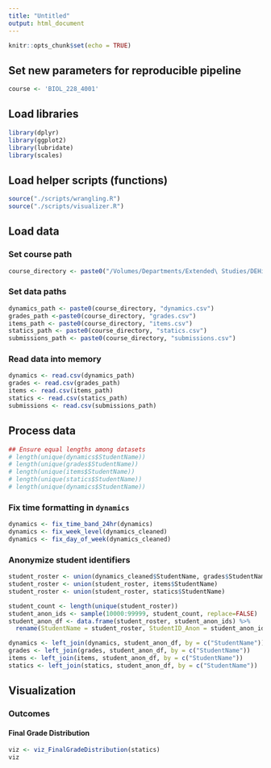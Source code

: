 ```yaml
---
title: "Untitled"
output: html_document
---
```


```r
knitr::opts_chunk$set(echo = TRUE)
```

## Set new parameters for reproducible pipeline

```r
course <- 'BIOL_228_4001'
```


## Load libraries

```r
library(dplyr)
library(ggplot2)
library(lubridate)
library(scales)
```

## Load helper scripts (functions)

```r
source("./scripts/wrangling.R")
source("./scripts/visualizer.R")
```

## Load data

### Set course path

```r
course_directory <- paste0("/Volumes/Departments/Extended\ Studies/DEHistData/Analytics_BC/", course, '/input/')
```

### Set data paths

```r
dynamics_path <- paste0(course_directory, "dynamics.csv")
grades_path <-paste0(course_directory, "grades.csv")
items_path <- paste0(course_directory, "items.csv")
statics_path <- paste0(course_directory, "statics.csv")
submissions_path <- paste0(course_directory, "submissions.csv")
```

### Read data into memory

```r
dynamics <- read.csv(dynamics_path)
grades <- read.csv(grades_path)
items <- read.csv(items_path)
statics <- read.csv(statics_path)
submissions <- read.csv(submissions_path)
```

## Process data

```r
## Ensure equal lengths among datasets
# length(unique(dynamics$StudentName))
# length(unique(grades$StudentName))
# length(unique(items$StudentName))
# length(unique(statics$StudentName))
# length(unique(dynamics$StudentName))
```

### Fix time formatting in `dynamics`

```r
dynamics <- fix_time_band_24hr(dynamics)
dynamics <- fix_week_level(dynamics_cleaned)
dynamics <- fix_day_of_week(dynamics_cleaned)
```

### Anonymize student identifiers

```r
student_roster <- union(dynamics_cleaned$StudentName, grades$StudentName)
student_roster <- union(student_roster, items$StudentName)
student_roster <- union(student_roster, statics$StudentName)

student_count <- length(unique(student_roster))
student_anon_ids <- sample(10000:99999, student_count, replace=FALSE)
student_anon_df <- data.frame(student_roster, student_anon_ids) %>%
  rename(StudentName = student_roster, StudentID_Anon = student_anon_ids)

dynamics <- left_join(dynamics, student_anon_df, by = c("StudentName"))
grades <- left_join(grades, student_anon_df, by = c("StudentName"))
items <- left_join(items, student_anon_df, by = c("StudentName"))
statics <- left_join(statics, student_anon_df, by = c("StudentName"))
```

## Visualization

### Outcomes

#### Final Grade Distribution

```r
viz <- viz_FinalGradeDistribution(statics)
viz
```



































